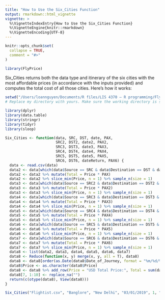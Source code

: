 ```yaml
---
title: "How to Use the Six_Cities Function"
output: rmarkdown::html_vignette
vignette: >
  %\VignetteIndexEntry{How to Use the Six_Cities Function}
  %\VignetteEngine{knitr::rmarkdown}
  %\VignetteEncoding{UTF-8}
---
```


```r
knitr::opts_chunk$set(
  collapse = TRUE,
  comment = "#>"
)
```

```r
library(FlyPrice)
```

Six_Cities returns both the data type and itinerary of the six cities with the most affordable prices (in accordance with the inputs provided) and computes the total cost of all those cities. Here's how it works:

```r
setwd("/Users/loannguyen/Documents/R files/LIS 4370 – R programming/FlyPrice") # This is my directory.
# Replace my directory with yours. Make sure the working directory is set correctly

library(dplyr)
library(data.table)
library(stringr)
library(tidyr)
library(sloop)

Six_Cities <- function(data, SRC, DST, date, PAX,
                       SRC2, DST2, date2, PAX2,
                       SRC3, DST3, date3, PAX3,
                       SRC4, DST4, date4, PAX4,
                       SRC5, DST5, date5, PAX5,
                       SRC6, DST6, dateReturn, PAX6) {
  data <- read.csv(data)
  data2 <- data[which(data$Source == SRC & data$Destination == DST & data$Date_of_Journey == date),]
  data2 <- data2 %>% mutate(Total = Price * PAX)
  data2 <- data2 %>% slice_min(Price, n = 1) %>% sample_n(size = 1)
  data3 <- data[which(data$Source == SRC2 & data$Destination == DST2 & data$Date_of_Journey == date2),]
  data3 <- data3 %>% mutate(Total = Price * PAX2)
  data3 <- data3 %>% slice_min(Price, n = 1) %>% sample_n(size = 1)
  data4 <- data[which(data$Source == SRC3 & data$Destination == DST3 & data$Date_of_Journey == date3),]
  data4 <- data4 %>% mutate(Total = Price * PAX3)
  data4 <- data4 %>% slice_min(Price, n = 1) %>% sample_n(size = 1)
  data5 <- data[which(data$Source == SRC4 & data$Destination == DST4 & data$Date_of_Journey == date4),]
  data5 <- data5 %>% mutate(Total = Price * PAX4)
  data5 <- data5 %>% slice_min(Price, n = 1) %>% sample_n(size = 1)
  data6 <- data[which(data$Source == SRC5 & data$Destination == DST5 & data$Date_of_Journey == date5),]
  data6 <- data6 %>% mutate(Total = Price * PAX5)
  data6 <- data6 %>% slice_min(Price, n = 1) %>% sample_n(size = 1)
  data7 <- data[which(data$Source == SRC6 & data$Destination == DST6 & data$Date_of_Journey == dateReturn),]
  data7 <- data7 %>% mutate(Total = Price * PAX6)
  data7 <- data7 %>% slice_min(Price, n = 1) %>% sample_n(size = 1)
  data8 <- list(data2, data3, data4, data5, data6, data7)
  data8 <- Reduce(function(x, y) merge(x, y, all = T), data8)
  data8 <- data8[order(as.Date(data8$Date_of_Journey, format = "%m/%d/%Y")),]
  data8$Price <- as.character(data8$Price)
  data8 <- data8 %>% add_row(Price = "USD Total Price:", Total = sum(data8$Total))
  data8[7, 1:10] <- replace_na("")
  return(c(otype(data8), View(data8)))
}

Six_Cities("Flightist.csv", "Banglore", "New Delhi", "03/01/2019", 1, "Delhi", "Cochin", "03/03/2019", 1, "Mumbai", "Hyderabad", "03/06/2019", 1, "Delhi", "Cochin", "03/09/2019", 1, "Chennai", "Kolkata", "05/01/2019", 3, "Kolkata", "Banglore", "05/06/2019", 3)
```
